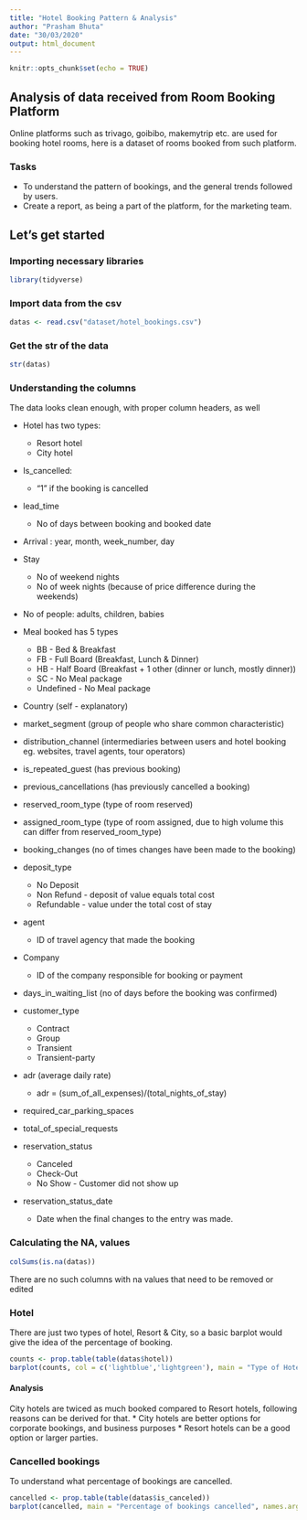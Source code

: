 ```yaml
---
title: "Hotel Booking Pattern & Analysis"
author: "Prasham Bhuta"
date: "30/03/2020"
output: html_document
---
```


```r
knitr::opts_chunk$set(echo = TRUE)
```

## Analysis of data received from Room Booking Platform

Online platforms such as trivago, goibibo, makemytrip etc. are used for booking hotel rooms, here is a dataset of rooms booked from such platform.

### Tasks

* To understand the pattern of bookings, and the general trends followed by users.
* Create a report, as being a part of the platform, for the marketing team.

## Let's get started

### Importing necessary libraries
```r
library(tidyverse)
```

### Import data from the csv
```r
datas <- read.csv("dataset/hotel_bookings.csv")
```

### Get the str of the data
```r
str(datas)
```

### Understanding the columns

The data looks clean enough, with proper column headers, as well

* Hotel has two types:
    * Resort hotel
    * City hotel
    
* Is_cancelled:
    * "1" if the booking is cancelled

* lead_time
    * No of days between booking and booked date

* Arrival : year, month, week_number, day

* Stay
    * No of weekend nights
    * No of week nights
(because of price difference during the weekends)

* No of people: adults, children, babies

* Meal booked has 5 types
    * BB - Bed & Breakfast
    * FB - Full Board (Breakfast, Lunch & Dinner)
    * HB - Half Board (Breakfast + 1 other (dinner or lunch, mostly dinner))
    * SC - No Meal package
    * Undefined - No Meal package

* Country (self - explanatory)

* market_segment (group of people who share common characteristic)

* distribution_channel (intermediaries between users and hotel booking eg. websites, travel agents, tour operators)

* is_repeated_guest (has previous booking)

* previous_cancellations (has previously cancelled a booking)

* reserved_room_type (type of room reserved)

* assigned_room_type (type of room assigned, due to high volume this can differ from reserved_room_type)

* booking_changes (no of times changes have been made to the booking)

* deposit_type
    * No Deposit 
    * Non Refund - deposit of value equals total cost
    * Refundable - value under the total cost of stay
    
* agent
    * ID of travel agency that made the booking
    
* Company
    * ID of the company responsible for booking or payment
    
* days_in_waiting_list (no of days before the booking was confirmed)

* customer_type
    * Contract
    * Group
    * Transient
    * Transient-party
    
* adr (average daily rate)
    * adr = (sum_of_all_expenses)/(total_nights_of_stay)
    
* required_car_parking_spaces

* total_of_special_requests

* reservation_status
    * Canceled
    * Check-Out
    * No Show - Customer did not show up

* reservation_status_date
    * Date when the final changes to the entry was made.
    
### Calculating the NA, values
```r
colSums(is.na(datas))
```
There are no such columns with na values that need to be removed or edited

### Hotel

There are just two types of hotel, Resort & City, so a basic barplot would give the idea of the percentage of booking.

```r
counts <- prop.table(table(datas$hotel))
barplot(counts, col = c('lightblue','lightgreen'), main = "Type of Hotel")
```
#### Analysis

City hotels are twiced as much booked compared to Resort hotels, following reasons can be derived for that.
* City hotels are better options for corporate bookings, and business purposes
* Resort hotels can be a good option or larger parties.

### Cancelled bookings

To understand what percentage of bookings are cancelled.
```r
cancelled <- prop.table(table(datas$is_canceled))
barplot(cancelled, main = "Percentage of bookings cancelled", names.arg = c("Not Cancelled", "Cancelled"), col = c("lightblue", "red"))
```
